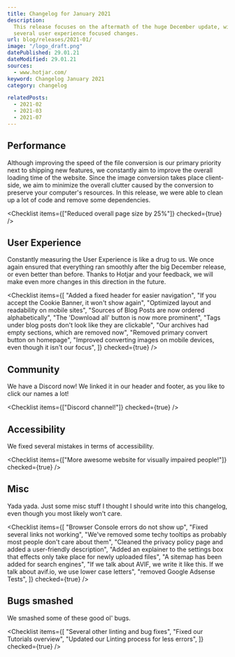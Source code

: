 ```yaml
---
title: Changelog for January 2021
description:
  This release focuses on the aftermath of the huge December update, with
  several user experience focused changes.
url: blog/releases/2021-01/
image: "/logo_draft.png"
datePublished: 29.01.21
dateModified: 29.01.21
sources:
  - www.hotjar.com/
keyword: Changelog January 2021
category: changelog

relatedPosts:
  - 2021-02
  - 2021-03
  - 2021-07
---
```


## Performance

Although improving the speed of the file conversion is our primary priority next to shipping new features, we constantly aim to improve the overall loading time of the website. Since the image conversion takes place client-side, we aim to minimize the overall clutter caused by the conversion to preserve your computer's resources. In this release, we were able to clean up a lot of code and remove some dependencies.

<Checklist items={["Reduced overall page size by 25%"]} checked={true} />

## User Experience

Constantly measuring the User Experience is like a drug to us. We once again ensured that everything ran smoothly after the big December release, or even better than before. Thanks to Hotjar and your feedback, we will make even more changes in this direction in the future.

<Checklist
  items={[
    "Added a fixed header for easier navigation",
    "If you accept the Cookie Banner, it won't show again",
    "Optimized layout and readability on mobile sites",
    "Sources of Blog Posts are now ordered alphabetically",
    "The 'Download all' button is now more prominent",
    "Tags under blog posts don't look like they are clickable",
    "Our archives had empty sections, which are removed now",
    "Removed primary convert button on homepage",
    "Improved converting images on mobile devices, even though it isn't our focus",
  ]}
  checked={true}
/>

## Community

We have a Discord now! We linked it in our header and footer, as you like to click our names a lot!

<Checklist items={["Discord channel!"]} checked={true} />

## Accessibility

We fixed several mistakes in terms of accessibility.

<Checklist
  items={["More awesome website for visually impaired people!"]}
  checked={true}
/>

## Misc

Yada yada. Just some misc stuff I thought I should write into this changelog, even though you most likely won't care.

<Checklist
  items={[
    "Browser Console errors do not show up",
    "Fixed several links not working",
    "We've removed some techy tooltips as probably most people don't care about them",
    "Cleaned the privacy policy page and added a user-friendly description",
    "Added an explainer to the settings box that effects only take place for newly uploaded files",
    "A sitemap has been added for search engines",
    "If we talk about AVIF, we write it like this. If we talk about avif.io, we use lower case letters",
    "removed Google Adsense Tests",
  ]}
  checked={true}
/>
## Bugs smashed

We smashed some of these good ol' bugs.

<Checklist
  items={[
    "Several other linting and bug fixes",
    "Fixed our Tutorials overview",
    "Updated our Linting process for less errors",
  ]}
  checked={true}
/>
